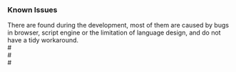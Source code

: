 === Known Issues ===
There are found during the development, most of them are caused by bugs in browser, script engine or the limitation of language design, and do not have a tidy workaround.<br>
# {{{TAB character may not display correctly in Windows Internet Explorer and HTA. (Trident implementation behavior)}}}<br>
# {{{Variable definition does not work. (ECMAScript eval behavior)}}}<br>
# {{{String assignments may not work correctly, if the source string contains NUL character. (Trident behavior)}}}<br>